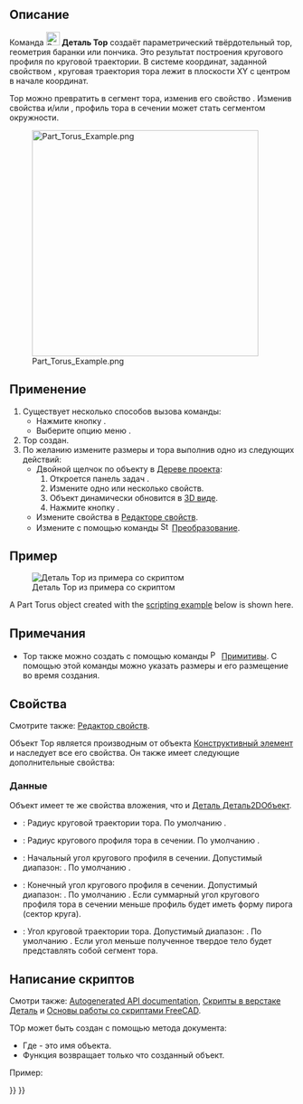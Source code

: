 <languages/>

{{Docnav/ru
|[[Part_Cone/ru|Конус]]
|[[Part_Tube/ru|Создать трубу]]
|[[Part_Workbench/ru|Деталь]]
|IconL=Part_Cone.svg
|IconR=Part_Tube.svg
|IconC=Workbench_Part.svg
}}

{{GuiCommand/ru
|Name=Part Torus
|Name/ru=Тор
|MenuLocation=Деталь → Примитивы → Тор
|Workbenches=[[Part_Workbench/ru|Деталь]]
|SeeAlso=[[Part_Primitives/ru|Примитивы]]
}}

<span id="Description"></span>
== Описание ==

Команда [[Image:Part_Torus.svg|24px]] '''Деталь Тор''' создаёт параметрический твёрдотельный тор, геометрия баранки или пончика. Это результат построения кругового профиля по круговой траектории.  В системе координат, заданной свойством {{PropertyData|Размещение}}, круговая траектория тора лежит в плоскости XY с центром в начале координат.

Тор можно превратить в сегмент тора, изменив его свойство {{PropertyData|Угол3}}. Изменив свойства {{PropertyData|Угол1}} и/или {{PropertyData|Угол2}}, профиль тора в сечении может стать сегментом окружности.

[[Image:Part_Torus_Example.png|400px]]

<span id="Usage"></span>
== Применение ==

# Существует несколько способов вызова команды:
#* Нажмите кнопку {{Button|[[Image:Part_Torus.svg|16px]] [[Part_Torus/ru|Тор]]}}.
#* Выберите опцию меню {{MenuCommand|Деталь → Примитивы → [[Image:Part_Torus.svg|16px]] Тор}}.
# Тор создан.
# По желанию измените размеры и {{PropertyData|Размещение}} тора выполнив одно из следующих действий:
#* Двойной щелчок по объекту в [[Tree_view/ru|Дереве проекта]]:
#*# Откроется панель задач {{MenuCommand|Геометрические примитивы}}.
#*# Измените одно или несколько свойств.
#*# Объект динамически обновится в [[3D_view/ru|3D виде]].
#*# Нажмите кнопку {{Button|OK}}.
#* Измените свойства в [[Property_editor/ru|Редакторе свойств]].
#* Измените  {{PropertyData|Размещение}} с помощью команды [[Image:Std_TransformManip.svg|16px]] [[Std_TransformManip|Преобразование]].

<span id="Example"></span>
== Пример ==

[[Image:Part_Torus_Scripting_Example.png|thumb|Деталь Тор из примера со скриптом]]

A Part Torus object created with the [[#Scripting|scripting example]] below is shown here.

<span id="Notes"></span>
== Примечания ==

* Тор также можно создать с помощью команды [[Image:Part_Primitives.svg|16px]] [[Part_Primitives/ru|Примитивы]]. С помощью этой команды можно указать размеры и его размещение во время создания.

<span id="Properties"></span>
== Свойства ==

Смотрите также: [[property_editor/ru|Редактор свойств]].

Объект Тор является производным от объекта [[Part_Feature/ru|Конструктивный элемент]] и наследует все его свойства. Он также имеет следующие дополнительные свойства:

<span id="Data"></span>
=== Данные ===

{{TitleProperty|Вложение}}

Объект имеет те же свойства вложения, что и [[Part_Part2DObject#Data/ru|Деталь Деталь2DОбъект]].

{{TitleProperty|Тор}}

* {{PropertyData|Радиус1|Длина}}: Радиус круговой траектории тора. По умолчанию {{Value|10мм}}.
* {{PropertyData|Радиус2|Длина}}: Радиус кругового профиля тора в сечении. По умолчанию {{Value|2мм}}.
* {{PropertyData|Угол1|Угол}}: Начальный угол кругового профиля в сечении. Допустимый диапазон: {{Value|-180° &lt;&#61; значение &lt;&#61; 180°}}. По умолчанию {{Value|-180°}}.
* {{PropertyData|Угол2|Угол}}: Конечный угол кругового профиля в сечении. Допустимый диапазон: {{Value|-180° &lt;&#61; значение &lt;&#61; 180°}}. По умолчанию {{Value|180°}}. Если суммарный угол кругового профиля тора в сечении меньше {{Value|360°}} профиль будет иметь форму пирога (сектор круга).
* {{PropertyData|Угол3|Угол}}: Угол круговой траектории тора. Допустимый диапазон: {{Value|0° &lt; значение &lt;&#61; 360°}}. По умолчанию {{Value|360°}}. Если угол меньше {{Value|360°}} полученное твердое тело будет представлять собой сегмент тора.

<span id="Scripting"></span>
== Написание скриптов ==

Смотри также: [https://freecad.github.io/SourceDoc/ Autogenerated API documentation], [[Part_scripting/ru|Скрипты в верстаке Деталь]] и [[FreeCAD_Scripting_Basics/ru|Основы работы со скриптами FreeCAD]].

ТОр может быть создан с помощью метода {{Incode|addObject()}} документа:

{{Code|code=
torus = FreeCAD.ActiveDocument.addObject("Part::Torus", "myTorus")
}}

* Где{{Incode|"myTorus"}} - это имя объекта.
* Функция возвращает только что созданный объект.

Пример:

{{Code|code=
import FreeCAD as App

doc = App.activeDocument()

torus = doc.addObject("Part::Torus", "myTorus")
torus.Radius1 = 20
torus.Radius2 = 10
torus.Angle1 = -90
torus.Angle2 = 45
torus.Angle3 = 270
torus.Placement = App.Placement(App.Vector(1, 2, 3), App.Rotation(30, 45, 10))

doc.recompute()
}}


{{Docnav/ru
|[[Part_Cone/ru|Конус]]
|[[Part_Tube/ru|Создать трубу]]
|[[Part_Workbench/ru|Деталь]]
|IconL=Part_Cone.svg
|IconR=Part_Tube.svg
|IconC=Workbench_Part.svg
}}

{{Part_Tools_navi{{#translation:}}}}
{{Userdocnavi{{#translation:}}}}
